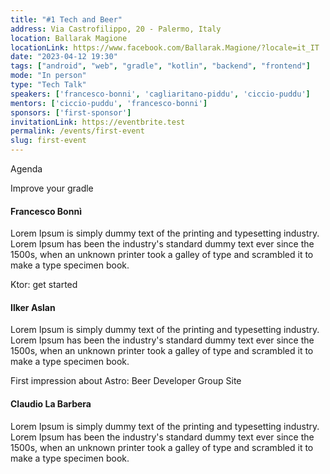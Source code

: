 ```yaml
---
title: "#1 Tech and Beer"
address: Via Castrofilippo, 20 - Palermo, Italy
location: Ballarak Magione
locationLink: https://www.facebook.com/Ballarak.Magione/?locale=it_IT
date: "2023-04-12 19:30"
tags: ["android", "web", "gradle", "kotlin", "backend", "frontend"]
mode: "In person"
type: "Tech Talk"
speakers: ['francesco-bonni', 'cagliaritano-piddu', 'ciccio-puddu']
mentors: ['ciccio-puddu', 'francesco-bonni']
sponsors: ['first-sponsor']
invitationLink: https://eventbrite.test
permalink: /events/first-event
slug: first-event
---
```


<ContentTitle>Agenda</ContentTitle>

<SpeechTitle>Improve your gradle</SpeechTitle>
#### Francesco Bonnì

Lorem Ipsum is simply dummy text of the printing and typesetting industry. Lorem Ipsum has been the industry's standard dummy text ever since the 1500s, when an unknown printer took a galley of type and scrambled it to make a type specimen book.


<SpeechTitle>Ktor: get started</SpeechTitle>
#### Ilker Aslan

Lorem Ipsum is simply dummy text of the printing and typesetting industry. Lorem Ipsum has been the industry's standard dummy text ever since the 1500s, when an unknown printer took a galley of type and scrambled it to make a type specimen book.

<SpeechTitle>First impression about Astro: Beer Developer Group Site</SpeechTitle>
#### Claudio La Barbera

Lorem Ipsum is simply dummy text of the printing and typesetting industry. Lorem Ipsum has been the industry's standard dummy text ever since the 1500s, when an unknown printer took a galley of type and scrambled it to make a type specimen book.
